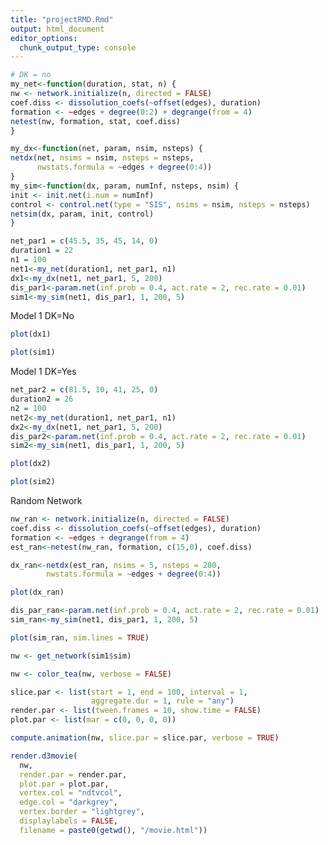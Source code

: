 ---
title: "projectRMD.Rmd"
output: html_document
editor_options: 
  chunk_output_type: console
---

```{r setup, include=FALSE}
# DK = no
my_net<-function(duration, stat, n) {
nw <- network.initialize(n, directed = FALSE)
coef.diss <- dissolution_coefs(~offset(edges), duration)
formation <- ~edges + degree(0:2) + degrange(from = 4)
netest(nw, formation, stat, coef.diss)
}

my_dx<-function(net, param, nsim, nsteps) {
netdx(net, nsims = nsim, nsteps = nsteps,
      nwstats.formula = ~edges + degree(0:4))
}
my_sim<-function(dx, param, numInf, nsteps, nsim) {
init <- init.net(i.num = numInf)
control <- control.net(type = "SIS", nsims = nsim, nsteps = nsteps)
netsim(dx, param, init, control)
}
```

```{r, message=F, warning=F}
net_par1 = c(45.5, 35, 45, 14, 0)
duration1 = 22
n1 = 100
net1<-my_net(duration1, net_par1, n1)
dx1<-my_dx(net1, net_par1, 5, 200)
dis_par1<-param.net(inf.prob = 0.4, act.rate = 2, rec.rate = 0.01)
sim1<-my_sim(net1, dis_par1, 1, 200, 5)
```
Model 1 DK=No
```{r}
plot(dx1)
```

```{r}
plot(sim1)
```
Model 1 DK=Yes
```{r, message=F, warning=F}
net_par2 = c(81.5, 10, 41, 25, 0)
duration2 = 26
n2 = 100
net2<-my_net(duration1, net_par1, n1)
dx2<-my_dx(net1, net_par1, 5, 200)
dis_par2<-param.net(inf.prob = 0.4, act.rate = 2, rec.rate = 0.01)
sim2<-my_sim(net1, dis_par1, 1, 200, 5)
```

```{r}
plot(dx2)
```

```{r}
plot(sim2)
```
Random Network
```{r}
nw_ran <- network.initialize(n, directed = FALSE)
coef.diss <- dissolution_coefs(~offset(edges), duration)
formation <- ~edges + degrange(from = 4)
est_ran<-netest(nw_ran, formation, c(15,0), coef.diss)

dx_ran<-netdx(est_ran, nsims = 5, nsteps = 200,
        nwstats.formula = ~edges + degree(0:4))
```

```{r}
plot(dx_ran)
```

```{r}
dis_par_ran<-param.net(inf.prob = 0.4, act.rate = 2, rec.rate = 0.01)
sim_ran<-my_sim(net1, dis_par1, 1, 200, 5)
```

```{r}
plot(sim_ran, sim.lines = TRUE)
```


```{r}

nw <- get_network(sim1$sim)

nw <- color_tea(nw, verbose = FALSE)

slice.par <- list(start = 1, end = 100, interval = 1,
                  aggregate.dur = 1, rule = "any")
render.par <- list(tween.frames = 10, show.time = FALSE)
plot.par <- list(mar = c(0, 0, 0, 0))

compute.animation(nw, slice.par = slice.par, verbose = TRUE)

render.d3movie(
  nw,
  render.par = render.par,
  plot.par = plot.par,
  vertex.col = "ndtvcol",
  edge.col = "darkgrey",
  vertex.border = "lightgrey",
  displaylabels = FALSE,
  filename = paste0(getwd(), "/movie.html"))
```


